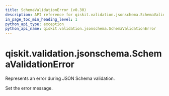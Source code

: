 ```yaml
---
title: SchemaValidationError (v0.30)
description: API reference for qiskit.validation.jsonschema.SchemaValidationError in qiskit v0.30
in_page_toc_min_heading_level: 1
python_api_type: exception
python_api_name: qiskit.validation.jsonschema.SchemaValidationError
---
```


<span id="qiskit-validation-jsonschema-schemavalidationerror" />

# qiskit.validation.jsonschema.SchemaValidationError

<Class id="qiskit.validation.jsonschema.SchemaValidationError" isDedicatedPage={true} github="https://github.com/qiskit/qiskit/tree/stable/0.18/qiskit/validation/jsonschema/exceptions.py" signature="SchemaValidationError(*message)" modifiers="exception">
  Represents an error during JSON Schema validation.

  Set the error message.
</Class>

